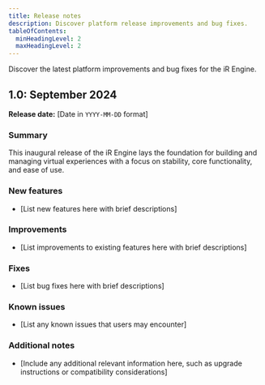 ```yaml
---
title: Release notes
description: Discover platform release improvements and bug fixes.
tableOfContents:
  minHeadingLevel: 2
  maxHeadingLevel: 2
---
```


Discover the latest platform improvements and bug fixes for the iR Engine.

## 1.0: September 2024

**Release date:** [Date in `YYYY-MM-DD` format]

### Summary

This inaugural release of the iR Engine lays the foundation for building and managing virtual experiences with a focus on stability, core functionality, and ease of use.

### New features

- [List new features here with brief descriptions]

### Improvements

- [List improvements to existing features here with brief descriptions]

### Fixes

- [List bug fixes here with brief descriptions]

### Known issues

- [List any known issues that users may encounter]

### Additional notes

- [Include any additional relevant information here, such as upgrade instructions or compatibility considerations]